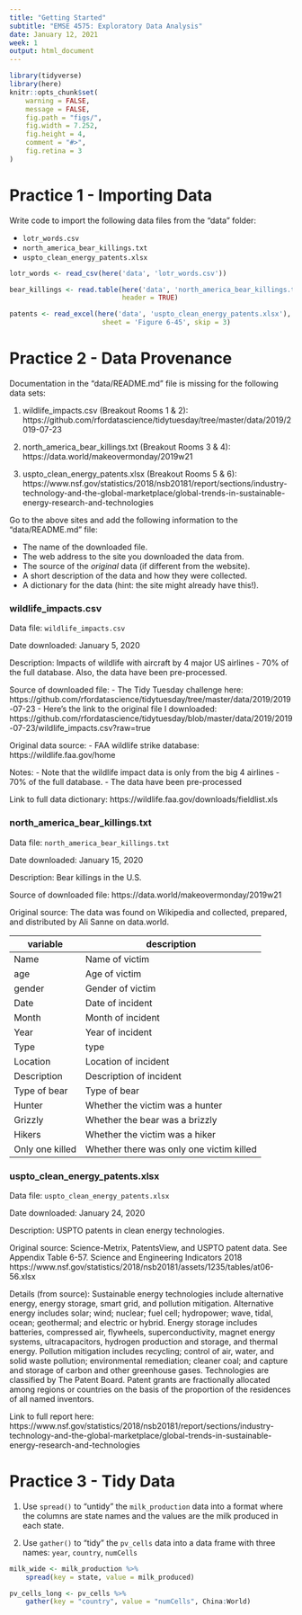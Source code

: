 ```yaml
---
title: "Getting Started"
subtitle: "EMSE 4575: Exploratory Data Analysis"
date: January 12, 2021
week: 1
output: html_document
---
```


```r
library(tidyverse)
library(here)
knitr::opts_chunk$set(
    warning = FALSE,
    message = FALSE,
    fig.path = "figs/",
    fig.width = 7.252,
    fig.height = 4,
    comment = "#>",
    fig.retina = 3
)
```

# Practice 1 - Importing Data

Write code to import the following data files from the "data" folder:

- `lotr_words.csv`
- `north_america_bear_killings.txt`
- `uspto_clean_energy_patents.xlsx`

```r
lotr_words <- read_csv(here('data', 'lotr_words.csv'))

bear_killings <- read.table(here('data', 'north_america_bear_killings.txt'),
                            header = TRUE)

patents <- read_excel(here('data', 'uspto_clean_energy_patents.xlsx'),
                       sheet = 'Figure 6-45', skip = 3)
```



# Practice 2 - Data Provenance

Documentation in the "data/README.md" file is missing for the following data sets:

1. wildlife_impacts.csv (Breakout Rooms 1 & 2):
https://github.com/rfordatascience/tidytuesday/tree/master/data/2019/2019-07-23

2. north_america_bear_killings.txt (Breakout Rooms 3 & 4):
https://data.world/makeovermonday/2019w21

3. uspto_clean_energy_patents.xlsx (Breakout Rooms 5 & 6):
https://www.nsf.gov/statistics/2018/nsb20181/report/sections/industry-technology-and-the-global-marketplace/global-trends-in-sustainable-energy-research-and-technologies

Go to the above sites and add the following information to the "data/README.md" file:

- The name of the downloaded file.
- The web address to the site you downloaded the data from.
- The source of the _original_ data (if different from the website).
- A short description of the data and how they were collected.
- A dictionary for the data (hint: the site might already have this!).

### wildlife_impacts.csv

Data file: `wildlife_impacts.csv`

Date downloaded: January 5, 2020

Description: Impacts of wildlife with aircraft by 4 major US airlines - 70% of the full database. Also, the data have been pre-processed.

Source of downloaded file:
- The Tidy Tuesday challenge here: https://github.com/rfordatascience/tidytuesday/tree/master/data/2019/2019-07-23
- Here's the link to the original file I downloaded: https://github.com/rfordatascience/tidytuesday/blob/master/data/2019/2019-07-23/wildlife_impacts.csv?raw=true

Original data source:
- FAA wildlife strike database: https://wildlife.faa.gov/home

Notes:
- Note that the wildlife impact data is only from the big 4 airlines - 70% of the full database.
- The data have been pre-processed

Link to full data dictionary:
https://wildlife.faa.gov/downloads/fieldlist.xls

### north_america_bear_killings.txt

Data file: `north_america_bear_killings.txt`

Date downloaded: January 15, 2020

Description: Bear killings in the U.S.

Source of downloaded file: https://data.world/makeovermonday/2019w21

Original source: The data was found on Wikipedia and collected, prepared, and distributed by Ali Sanne on data.world.

variable        | description
----------------|----------------------
Name            | Name of victim
age             | Age of victim
gender          | Gender of victim
Date            | Date of incident
Month           | Month of incident
Year            | Year of incident
Type            | type
Location        | Location of incident
Description     | Description of incident
Type of bear    | Type of bear
Hunter          | Whether the victim was a hunter
Grizzly         | Whether the bear was a brizzly
Hikers          | Whether the victim was a hiker
Only one killed | Whether there was only one victim killed

### uspto_clean_energy_patents.xlsx

Data file: `uspto_clean_energy_patents.xlsx`

Date downloaded: January 24, 2020

Description: USPTO patents in clean energy technologies.

Original source:
Science-Metrix, PatentsView, and USPTO patent data. See Appendix Table 6-57.
Science and Engineering Indicators 2018
https://www.nsf.gov/statistics/2018/nsb20181/assets/1235/tables/at06-56.xlsx

Details (from source): Sustainable energy technologies include alternative energy, energy storage, smart grid, and pollution mitigation. Alternative energy includes solar; wind; nuclear; fuel cell; hydropower; wave, tidal, ocean; geothermal; and electric or hybrid. Energy storage includes batteries, compressed air, flywheels, superconductivity, magnet energy systems, ultracapacitors, hydrogen production and storage, and thermal energy. Pollution mitigation includes recycling; control of air, water, and solid waste pollution; environmental remediation; cleaner coal; and capture and storage of carbon and other greenhouse gases. Technologies are classified by The Patent Board. Patent grants are fractionally allocated among regions or countries on the basis of the proportion of the residences of all named inventors.

Link to full report here: https://www.nsf.gov/statistics/2018/nsb20181/report/sections/industry-technology-and-the-global-marketplace/global-trends-in-sustainable-energy-research-and-technologies







# Practice 3 - Tidy Data

1. Use `spread()` to "untidy" the `milk_production` data into a format where the columns are state names and the values are the milk produced in each state.

2. Use `gather()` to "tidy" the `pv_cells` data into a data frame with three names: `year`, `country`, `numCells`

```r
milk_wide <- milk_production %>%
    spread(key = state, value = milk_produced)

pv_cells_long <- pv_cells %>%
    gather(key = "country", value = "numCells", China:World)
```
